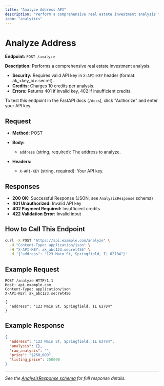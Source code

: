 ```yaml
---
title: "Analyze Address API"
description: "Perform a comprehensive real estate investment analysis for a property. Requires API key."
icon: "analytics"
---
```


# Analyze Address

**Endpoint:** `POST /analyze`

**Description:**
Performs a comprehensive real estate investment analysis.

- **Security:** Requires valid API key in `X-API-KEY` header (format: ak_<key_id>.secret).
- **Credits:** Charges 10 credits per analysis.
- **Errors:** Returns 401 if invalid key, 402 if insufficient credits.

To test this endpoint in the FastAPI docs (`/docs`), click "Authorize" and enter your API key.

## Request

- **Method:** POST
- **Body:**
  - `address` (string, required): The address to analyze.

- **Headers:**
  - `X-API-KEY` (string, required): Your API key.

## Responses

- **200 OK:** Successful Response (JSON, see `AnalysisResponse` schema)
- **401 Unauthorized:** Invalid API key
- **402 Payment Required:** Insufficient credits
- **422 Validation Error:** Invalid input

## How to Call This Endpoint

```bash
curl -X POST "https://api.example.com/analyze" \
  -H "Content-Type: application/json" \
  -H "X-API-KEY: ak_abc123.secret456" \
  -d '{"address": "123 Main St, Springfield, IL 62704"}'
```

## Example Request

```http
POST /analyze HTTP/1.1
Host: api.example.com
Content-Type: application/json
X-API-KEY: ak_abc123.secret456

{
  "address": "123 Main St, Springfield, IL 62704"
}
```

## Example Response

```json
{
  "address": "123 Main St, Springfield, IL 62704",
  "analysis": {},
  "raw_analysis": "",
  "price": "$250,000",
  "listing_price": 250000
}
```

---
*See the [AnalysisResponse schema](./analyze-response.mdx) for full response details.*